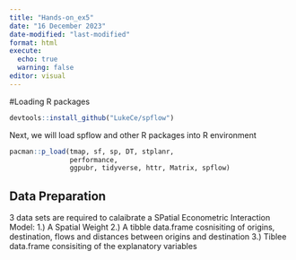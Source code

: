 ```yaml
---
title: "Hands-on_ex5"
date: "16 December 2023"
date-modified: "last-modified"
format: html
execute:
  echo: true
  warning: false
editor: visual
---
```


#Loading R packages

```r
devtools::install_github("LukeCe/spflow")
```

Next, we will load spflow and other R packages into R environment

```r
pacman::p_load(tmap, sf, sp, DT, stplanr,
               performance,
               ggpubr, tidyverse, httr, Matrix, spflow)
```

## Data Preparation
3 data sets are required to calaibrate a SPatial Econometric Interaction Model:
1.) A Spatial Weight
2.) A tibble data.frame cosnisiting of origins, destination, flows and distances between origins and destination
3.) Tiblee data.frame consisiting of the explanatory variables

